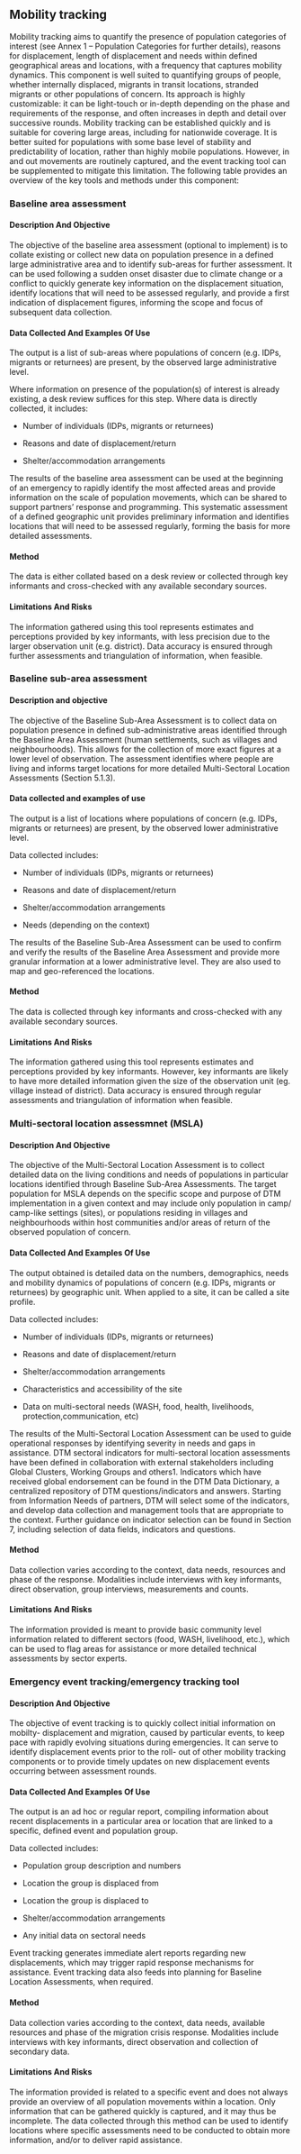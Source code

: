 

## Mobility tracking {#sec-mobility_tracking}

Mobility  tracking  aims  to  quantify  the  presence  of  population categories of interest (see Annex 1 – Population Categories for further details), reasons for displacement, length of displacement and needs within defined geographical areas and locations, with a frequency that captures mobility dynamics. This component is well  suited  to  quantifying  groups  of  people,  whether  internally displaced,  migrants  in  transit  locations,  stranded  migrants  or other populations of concern. Its approach is highly customizable: it  can  be  light-touch  or  in-depth  depending  on  the  phase  and requirements of the response, and often increases in depth and detail over successive rounds. Mobility tracking can be established quickly  and  is  suitable  for  covering  large  areas,  including  for nationwide  coverage.  It  is  better  suited  for  populations  with some base level of stability and predictability of location, rather than highly mobile populations. However, in and out movements are  routinely  captured,  and  the  event  tracking  tool  can  be supplemented  to  mitigate  this  limitation.  The  following  table provides  an  overview  of  the  key  tools  and  methods  under  this component:

### Baseline area assessment

#### Description And Objective

The objective of the baseline area assessment (optional to implement) is to collate existing or collect new data on population presence in a defined large administrative area and to identify sub-areas for further assessment. It can be used following a sudden onset disaster due to climate change or a conflict to quickly generate key information on the displacement situation, identify locations that will need to be assessed regularly, and provide a first indication of displacement figures, informing the scope and focus of subsequent data collection.

#### Data Collected And Examples Of Use

The output is a list of sub-areas where populations of concern (e.g. IDPs, migrants or returnees) are present, by the observed large administrative level.

Where  information  on  presence  of  the  population(s)  of  interest  is  already  existing,  a  desk review suffices for this step. Where data is directly collected, it includes:

- Number of individuals (IDPs, migrants or returnees)

- Reasons and date of displacement/return

- Shelter/accommodation arrangements


The results of the baseline area assessment can be used at the beginning of an emergency to rapidly identify the most affected areas and provide information on the scale of population movements, which can be shared to support partners’ response and programming. This systematic assessment of a defined geographic unit provides preliminary information and identifies locations that will need to be assessed regularly, forming the basis for more detailed assessments.

#### Method

The data is either collated based on a desk review or collected through key informants and
cross-checked with any available secondary sources.

#### Limitations And Risks

The information gathered using this tool represents estimates and perceptions provided by
key informants, with less precision due to the larger observation unit (e.g. district). Data
accuracy is ensured through further assessments and triangulation of information, when
feasible.

### Baseline sub-area assessment

#### Description and objective

The objective of the Baseline Sub-Area Assessment is to collect data on population presence in defined sub-administrative areas identified through the Baseline Area Assessment (human settlements, such as villages and neighbourhoods). This allows for the collection of more exact figures at a lower level of observation. The assessment identifies where people are living and informs target locations for more detailed Multi-Sectoral Location Assessments (Section 5.1.3).

#### Data collected and examples of use

The output is a list of locations where populations of concern (e.g. IDPs, migrants or returnees) are present, by the observed lower administrative level.

Data collected includes:

- Number of individuals (IDPs, migrants or returnees)

- Reasons and date of displacement/return

- Shelter/accommodation arrangements

- Needs (depending on the context)

The results of the Baseline Sub-Area Assessment can be used to confirm and verify the results of the Baseline Area Assessment and provide more granular information at a lower administrative level. They are also used to map and geo-referenced the locations.

#### Method

The data is collected through key informants and cross-checked with any available secondary sources.

#### Limitations And Risks

The information gathered using this tool represents estimates and perceptions provided by key informants. However, key informants are likely to have more detailed information given the size of the observation unit (eg. village instead of district). Data accuracy is ensured through regular assessments and triangulation of information when feasible.

### Multi-sectoral location assessmnet (MSLA)

#### Description And Objective

The objective of the Multi-Sectoral Location Assessment is to collect detailed data on the living conditions and needs of populations in particular locations identified through Baseline Sub-Area Assessments. The target population for MSLA depends on the specific scope and purpose of DTM implementation in a given context and may include only population in camp/ camp-like settings (sites), or populations residing in villages and neighbourhoods within host communities and/or areas of return of the observed population of concern.

#### Data Collected And Examples Of Use

The  output  obtained  is  detailed  data  on  the  numbers,  demographics,  needs  and  mobility dynamics  of  populations  of  concern  (e.g.  IDPs,  migrants  or  returnees)  by  geographic  unit. When applied to a site, it can be called a site profile.

Data collected includes:

- Number of individuals (IDPs, migrants or returnees)

- Reasons and date of displacement/return

- Shelter/accommodation arrangements

- Characteristics and accessibility of the site

- Data on multi-sectoral needs (WASH, food, health, livelihoods, protection,communication, etc)

The  results  of  the  Multi-Sectoral  Location  Assessment  can  be  used  to  guide  operational responses by identifying severity in needs and gaps in assistance. DTM  sectoral  indicators  for  multi-sectoral  location  assessments  have  been  defined  in collaboration  with  external  stakeholders  including  Global  Clusters,  Working  Groups  and others1. Indicators  which  have  received  global  endorsement  can  be  found  in  the  DTM  Data Dictionary, a centralized repository of DTM questions/indicators and answers. Starting from Information  Needs  of  partners,  DTM  will  select  some  of  the  indicators,  and  develop  data collection  and  management  tools  that  are  appropriate  to  the  context.  Further  guidance  on indicator selection can be found in Section 7, including selection of data fields, indicators and questions.

#### Method

Data collection varies according to the context, data needs, resources and phase of the response. Modalities include interviews with key informants, direct observation, group interviews, measurements and counts.

#### Limitations And Risks

The information provided is meant to provide basic community level information related to different sectors (food, WASH, livelihood, etc.), which can be used to flag areas for assistance or more detailed technical assessments by sector experts.

### Emergency event tracking/emergency tracking tool

#### Description And Objective

The objective of event tracking is to quickly collect initial information on mobilty- displacement and migration, caused by particular events, to keep pace with rapidly evolving situations during emergencies. It can serve to identify displacement events prior to the roll- out of other mobility tracking components or to provide timely updates on new displacement events occurring between assessment rounds.

#### Data Collected And Examples Of Use

The output is an ad hoc or regular report, compiling information about recent displacements in a particular area or location that are linked to a specific, defined event and population group.

Data collected includes:

- Population group description and numbers

- Location the group is displaced from

- Location the group is displaced to

- Shelter/accommodation arrangements

- Any initial data on sectoral needs

Event tracking generates immediate alert reports regarding new displacements, which may trigger rapid response mechanisms for assistance. Event tracking data also feeds into planning for Baseline Location Assessments, when required.

#### Method

Data collection varies according to the context, data needs, available resources and phase of the migration crisis response. Modalities include interviews with key informants, direct observation and collection of secondary data.

#### Limitations And Risks

The information provided is related to a specific event and does not always provide an overview of all population movements within a location. Only information that can be gathered quickly is captured, and it may thus be incomplete. The data collected through this method can be used to identify locations where specific assessments need to be conducted to obtain more information, and/or to deliver rapid assistance.
